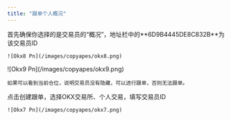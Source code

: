 ```yaml
---
title: "跟单个人概况"
---
```


<Steps>
  <Step title="选择交易员">
    首先确保你选择的是交易员的“概况”，地址栏中的**6D9B4445DE8C832B**为该交易员ID

    ![Okx8 Pn](/images/copyapes/okx8.png)
  </Step>
  <Step title="判断该交易员是否隐藏仓位">
    ![Okx9 Pn](/images/copyapes/okx9.png)

    如果可以看到当前仓位，说明交易员没有隐藏，可以进行跟单，否则无法跟单。
  </Step>
  <Step title="创建跟单任务">
    点击创建跟单，选择OKX交易所、个人交易，填写交易员ID

    ![Okx7 Pn](/images/copyapes/okx7.png)
  </Step>
</Steps>